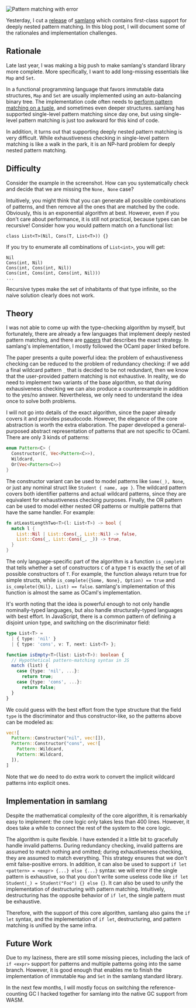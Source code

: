 
![Pattern matching with error](/blog/2024-02-25-samlang-nested-pattern-matching/pattern-matching-not-exhaustive.png)

Yesterday, I cut a [release](https://github.com/SamChou19815/samlang/releases/tag/v0.10.0) of [samlang](https://samlang.io) which contains first-class support for deeply nested pattern matching. In this blog post, I will document some of the rationales and implementation challenges.

## Rationale

Late last year, I was making a big push to make samlang's standard library more complete. More specifically, I want to add long-missing essentials like `Map` and `Set`.

In a functional programming language that favors immutable data structures, `Map` and `Set` are usually implemented using an auto-balancing binary tree. The implementation code often needs to [perform pattern matching on a tuple](https://github.com/facebook/flow/blob/48b30f112cc4ab2cbb5633d0b6202da828772a2c/src/hack_forked/utils/collections/third-party/flow_map.ml#L238-L275), and sometimes even deeper structures. samlang has supported single-level pattern matching since day one, but using single-level pattern matching is just too awkward for this kind of code.

In addition, it turns out that supporting deeply nested pattern matching is very difficult. While exhaustiveness checking in single-level pattern matching is like a walk in the park, it is an NP-hard problem for deeply nested pattern matching.

## Difficulty

Consider the example in the screenshot. How can you systematically check and decide that we are missing the `None, None` case?

Intuitively, you might think that you can generate all possible combinations of patterns, and then remove all the ones that are matched by the code. Obviously, this is an exponential algorithm at best. However, even if you don't care about performance, it is still not practical, because types can be recursive! Consider how you would pattern match on a functional list:

```samlang
class List<T>(Nil, Cons(T, List<T>)) {}
```

If you try to enumerate all combinations of `List<int>`, you will get:

```text
Nil
Cons(int, Nil)
Cons(int, Cons(int, Nil))
Cons(int, Cons(int, Cons(int, Nil)))
...
```

Recursive types make the set of inhabitants of that type infinite, so the naive solution clearly does not work.

## Theory

I was not able to come up with the type-checking algorithm by myself, but fortunately, there are already a few languages that implement deeply nested pattern matching, and there are [papers](http://moscova.inria.fr/~maranget/papers/ml05e-maranget.pdf) that describes the exact strategy. In samlang's implementation, I mostly followed the OCaml paper linked before.

The paper presents a quite powerful idea: the problem of exhaustiveness checking can be reduced to the problem of redundancy checking: if we add a final wildcard pattern `_` that is decided to be not redundant, then we know that the user-provided pattern matching is not exhaustive. In reality, we do need to implement two variants of the base algorithm, so that during exhausiveness checking we can also produce a counterexample in addition to the yes/no answer. Nevertheless, we only need to understand the idea once to solve both problems.

I will not go into details of the exact algorithm, since the paper already covers it and provides pseudocode. However, the elegance of the core abstraction is worth the extra elaboration. The paper developed a general-purposed abstract representation of patterns that are not specific to OCaml. There are only 3 kinds of patterns:

```rust
enum Pattern<C> {
  Constructor(C, Vec<Pattern<C>>),
  Wildcard,
  Or(Vec<Pattern<C>>)
}
```

The constructor variant can be used to model patterns like `Some(_), None`, or just any nominal struct like `Student { name, age }`. The wildcard pattern covers both identifier patterns and actual wildcard patterns, since they are equivalent for exhaustiveness checking purposes. Finally, the OR pattern can be used to model either nested OR patterns or multiple patterns that have the same handler. For example:

```rust
fn atLeastLengthTwo<T>(l: List<T>) -> bool {
  match l {
    List::Nil | List::Cons(_, List::Nil) -> false,
    List::Cons(_, List::Cons(_, _)) -> true,
  }
}
```

The only language-specific part of the algorithm is a function `is_complete` that tells whether a set of constructors `C` of a type `T` is exactly the set of all possible constructors of `T`. For example, the function always return true for simple structs, while `is_complete({Some, None}, Option) == true` and `is_complete({Nil}, List) == false`. samlang's implementation of this function is almost the same as OCaml's implementation.

It's worth noting that the idea is powerful enough to not only handle nominally-typed languages, but also handle structurally-typed languages with best effort. In JavaScript, there is a common pattern of defining a disjoint union type, and switching on the discriminator field:

```typescript
type List<T> =
  | { type: 'nil' }
  | { type: 'cons', v: T, next: List<T> };

function isEmpty<T>(list: List<T>): boolean {
  // Hypothetical pattern-matching syntax in JS
  match (list) {
    case {type: 'nil', ...}:
      return true;
    case {type: 'cons', ...}:
      return false;
  }
}
```

We could guess with the best effort from the type structure that the field `type` is the discriminator and thus constructor-like, so the patterns above can be modeled as:

```rust
vec![
  Pattern::Constructor("nil", vec![]),
  Pattern::Constructor("cons", vec![
    Pattern::Wildcard,
    Pattern::Wildcard,
  ]),
]
```

Note that we do need to do extra work to convert the implicit wildcard patterns into explicit ones.

## Implementation in samlang

Despite the mathematical complexity of the core algorithm, it is remarkably easy to implement: the core logic only takes less than 400 lines. However, it does take a while to connect the rest of the system to the core logic.

The algorithm is quite flexible. I have extended it a little bit to gracefully handle invalid patterns. During redundancy checking, invalid patterns are assumed to match nothing and omitted; during exhaustiveness checking, they are assumed to match everything. This strategy ensures that we don't emit false-positive errors. In addition, it can also be used to support `if let <pattern> = <expr> {...} else {...}` syntax: we will error if the single pattern is exhaustive, so that you don't write some useless code like `if let Student(_) = Student("Foo") {} else {}`. It can also be used to unify the implementation of destructuring with pattern matching. Intuitively, destructuring has the opposite behavior of `if let`, the single pattern must be exhaustive.

Therefore, with the support of this core algorithm, samlang also gains the `if let` syntax, and the implementation of `if let`, destructuring, and pattern matching is unified by the same infra.

## Future Work

Due to my laziness, there are still some missing pieces, including the lack of `if <expr>` support for patterns and multiple patterns going into the same branch. However, it is good enough that enables me to finish the implementation of immutable `Map` and `Set` in the samlang standard library.

In the next few months, I will mostly focus on switching the reference-counting GC I hacked together for samlang into the native GC support from WASM.
